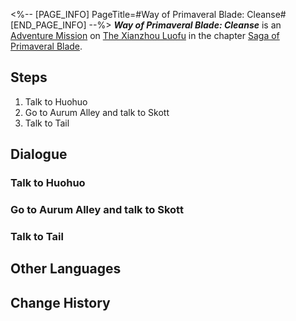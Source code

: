 <%-- [PAGE_INFO]
PageTitle=#Way of Primaveral Blade: Cleanse#
[END_PAGE_INFO] --%>
{{Stub|Dialogue.}}
{{Mission Infobox
|id            = 8024112
|title         = 
|image         = <!--Mission Way of Primaveral Blade: Cleanse.png-->
|type          = Adventure
|event_name    = 
|chapter       = Saga of Primaveral Blade
|requirements  = 
|summary       = March 7th's swordplay improves significantly thanks to Huohuo's help... Tail raises the point of completely changing Skott's mind. In the end, Skott became a true "lone wolf."<br />This counted as a change of heart, too. March 7th won without a fight.
|characters    = Trailblazer
|startLocation = [[The Xianzhou Luofu]] - [[Central Starskiff Haven]]
|world         = The Xianzhou Luofu
|area          = Central Starskiff Haven
|prev          = 
|next          = 
|rewards       = Stellar Jade*10; Refined Aether*2; Credit*20,000
}}
'''''Way of Primaveral Blade: Cleanse''''' is an [[Adventure Mission]] on [[The Xianzhou Luofu]] in the chapter [[Saga of Primaveral Blade]].

==Steps==
# Talk to Huohuo
# Go to Aurum Alley and talk to Skott
# Talk to Tail

<!--
==Gameplay Notes==

--><!--
==Trial Character==

-->
==Dialogue==
{{Stub Dialogue}}
===Talk to Huohuo===
{{Mission Description|type=adventure|location=Central Starskiff Haven|Great minds think alike. A duel victory is no longer March 7th's and your goal after all the swordplay training and adventure in the last fifteen days.<br />You've both experienced numerous "wanderlust escapades" with Huohuo during this period. It could be a good idea to ask Huohuo for some advice.}}
{{Dialogue Start}}
:{{tx}}
{{Dialogue End}}

===Go to Aurum Alley and talk to Skott===
{{Mission Description|type=adventure|location=Exalting Sanctum|update|Tail found his way into Skott's inner world through a threatening letter. The desires of the wicked are manifested as palaces, with their twisted desires hidden within.<br />Skott should become a better person now that his twisted desires have been removed from him.}}
{{Dialogue Start}}
:{{tx}}
{{Dialogue End}}

===Talk to Tail===
{{Mission Description|type=adventure|location=Central Starskiff Haven|update|Great minds think alike. A duel victory is no longer March 7th's and your goal after all the swordplay training and adventure in the last fifteen days.<br />Mr. Tail claims he can make Skott turn over a new leaf. We shall see about that...}}
{{Dialogue Start}}
:{{tx}}
{{Dialogue End}}

==Other Languages==
{{Other Languages
|en   = Way of Primaveral Blade: Cleanse
|zhs  = 初花剑客行•祓除
|zht  = 初花劍客行•祓除
|ja   = 花咲く剣客行・祓除
|ko   = 초화검객행•불제
|es   = El florecer de una espadachina: Purificación
|fr   = Voie de la première lame&nbsp;: Purification
|ru   = Путь становления мастера: Очищение
|th   = วิถีนักดาบบุปผาแรกแย้ม: กวาดล้าง
|vi   = Sơ Hoa Kiếm Khách Hành - Thanh Tẩy
|de   = Reise der erblühenden Klinge: Reinigung
|id   = Bunga Pertama Jalan Pedang: Pemurnian
|pt   = Caminho da Lâmina Primaveril: Limpeza
}}

==Change History==
{{Change History|2.4}}
